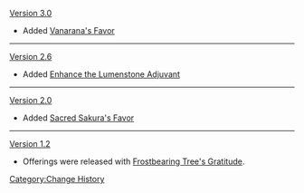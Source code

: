 [[Version 3.0]]
* Added [[Vanarana's Favor]]
----
[[Version 2.6]]
* Added [[Enhance the Lumenstone Adjuvant]]
----
[[Version 2.0]]
* Added [[Sacred Sakura's Favor]]
----
[[Version 1.2]]
* Offerings were released with [[Frostbearing Tree's Gratitude]].
<noinclude>[[Category:Change History]]</noinclude>